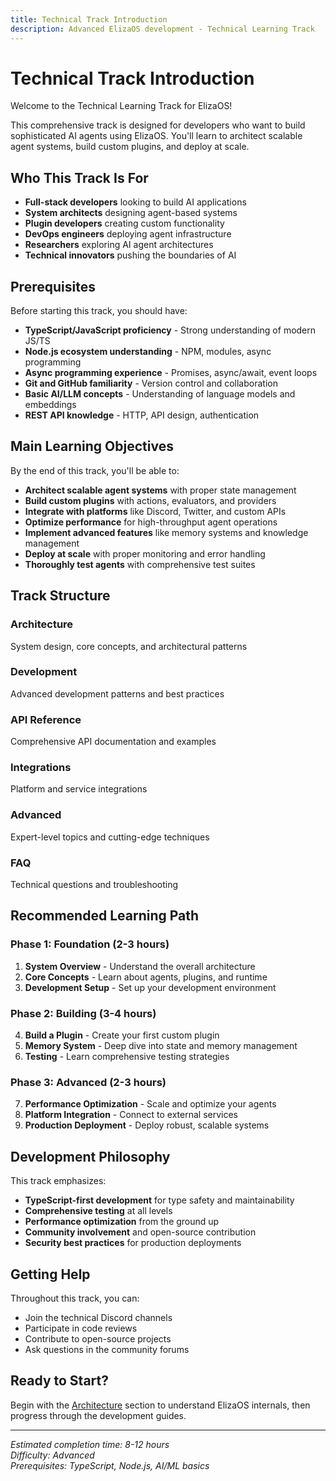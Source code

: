 ```yaml
---
title: Technical Track Introduction
description: Advanced ElizaOS development - Technical Learning Track
---
```


# Technical Track Introduction

Welcome to the Technical Learning Track for ElizaOS!

This comprehensive track is designed for developers who want to build sophisticated AI agents using
ElizaOS. You'll learn to architect scalable agent systems, build custom plugins, and deploy at
scale.

## Who This Track Is For

- **Full-stack developers** looking to build AI applications
- **System architects** designing agent-based systems
- **Plugin developers** creating custom functionality
- **DevOps engineers** deploying agent infrastructure
- **Researchers** exploring AI agent architectures
- **Technical innovators** pushing the boundaries of AI

## Prerequisites

Before starting this track, you should have:

- **TypeScript/JavaScript proficiency** - Strong understanding of modern JS/TS
- **Node.js ecosystem understanding** - NPM, modules, async programming
- **Async programming experience** - Promises, async/await, event loops
- **Git and GitHub familiarity** - Version control and collaboration
- **Basic AI/LLM concepts** - Understanding of language models and embeddings
- **REST API knowledge** - HTTP, API design, authentication

## Main Learning Objectives

By the end of this track, you'll be able to:

- **Architect scalable agent systems** with proper state management
- **Build custom plugins** with actions, evaluators, and providers
- **Integrate with platforms** like Discord, Twitter, and custom APIs
- **Optimize performance** for high-throughput agent operations
- **Implement advanced features** like memory systems and knowledge management
- **Deploy at scale** with proper monitoring and error handling
- **Thoroughly test agents** with comprehensive test suites

## Track Structure

### **Architecture**

System design, core concepts, and architectural patterns

### **Development**

Advanced development patterns and best practices

### **API Reference**

Comprehensive API documentation and examples

### **Integrations**

Platform and service integrations

### **Advanced**

Expert-level topics and cutting-edge techniques

### **FAQ**

Technical questions and troubleshooting

## Recommended Learning Path

### Phase 1: Foundation (2-3 hours)

1. **System Overview** - Understand the overall architecture
2. **Core Concepts** - Learn about agents, plugins, and runtime
3. **Development Setup** - Set up your development environment

### Phase 2: Building (3-4 hours)

4. **Build a Plugin** - Create your first custom plugin
5. **Memory System** - Deep dive into state and memory management
6. **Testing** - Learn comprehensive testing strategies

### Phase 3: Advanced (2-3 hours)

7. **Performance Optimization** - Scale and optimize your agents
8. **Platform Integration** - Connect to external services
9. **Production Deployment** - Deploy robust, scalable systems

## Development Philosophy

This track emphasizes:

- **TypeScript-first development** for type safety and maintainability
- **Comprehensive testing** at all levels
- **Performance optimization** from the ground up
- **Community involvement** and open-source contribution
- **Security best practices** for production deployments

## Getting Help

Throughout this track, you can:

- Join the technical Discord channels
- Participate in code reviews
- Contribute to open-source projects
- Ask questions in the community forums

## Ready to Start?

Begin with the [Architecture](./architecture/) section to understand ElizaOS internals, then
progress through the development guides.

---

_Estimated completion time: 8-12 hours_  
_Difficulty: Advanced_  
_Prerequisites: TypeScript, Node.js, AI/ML basics_
